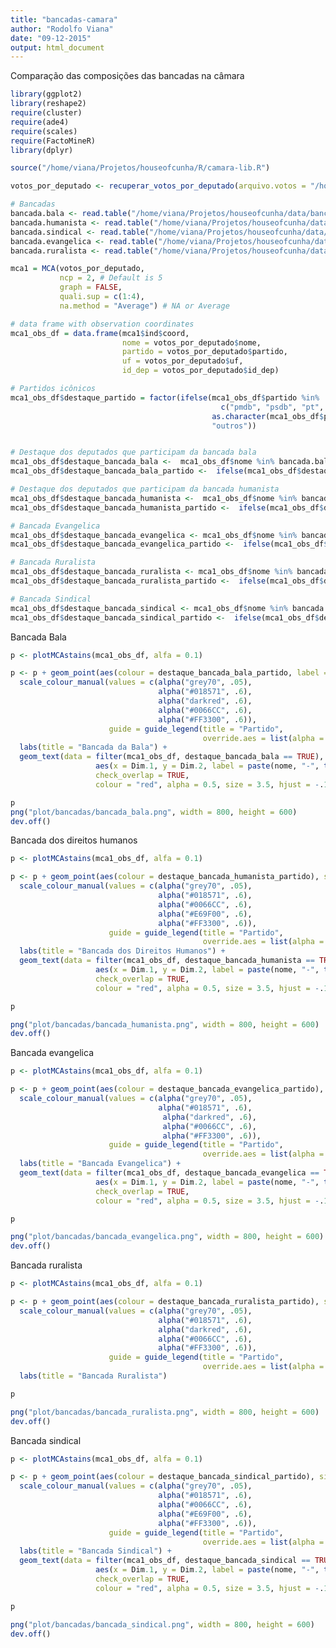 ```yaml
---
title: "bancadas-camara"
author: "Rodolfo Viana"
date: "09-12-2015"
output: html_document
---
```


Comparação das composições das bancadas na câmara

```r
library(ggplot2)
library(reshape2)
require(cluster)
require(ade4)
require(scales)
require(FactoMineR)
library(dplyr)

source("/home/viana/Projetos/houseofcunha/R/camara-lib.R")
```



```r
votos_por_deputado <- recuperar_votos_por_deputado(arquivo.votos = "/home/viana/Projetos/houseofcunha/votacoes.csv",corrigir.migracoes = TRUE)

# Bancadas
bancada.bala <- read.table("/home/viana/Projetos/houseofcunha/data/bancada-bala.csv", header=TRUE, quote="\"")
bancada.humanista <- read.table("/home/viana/Projetos/houseofcunha/data/bancada-humanista.csv", header=TRUE, quote="\"")
bancada.sindical <- read.table("/home/viana/Projetos/houseofcunha/data/bancada-sindical.csv", header=TRUE, quote="\"")
bancada.evangelica <- read.table("/home/viana/Projetos/houseofcunha/data/bancada-evangelica.csv", header=TRUE, quote="\"")
bancada.ruralista <- read.table("/home/viana/Projetos/houseofcunha/data/bancada-ruralista.csv", header=TRUE, quote="\"")
```

```r
mca1 = MCA(votos_por_deputado, 
           ncp = 2, # Default is 5 
           graph = FALSE,
           quali.sup = c(1:4),
           na.method = "Average") # NA or Average

# data frame with observation coordinates
mca1_obs_df = data.frame(mca1$ind$coord, 
                         nome = votos_por_deputado$nome,
                         partido = votos_por_deputado$partido, 
                         uf = votos_por_deputado$uf,
                         id_dep = votos_por_deputado$id_dep)

# Partidos icônicos
mca1_obs_df$destaque_partido = factor(ifelse(mca1_obs_df$partido %in% 
                                               c("pmdb", "psdb", "pt", "psol"), 
                                             as.character(mca1_obs_df$partido), 
                                             "outros"))


# Destaque dos deputados que participam da bancada bala
mca1_obs_df$destaque_bancada_bala <-  mca1_obs_df$nome %in% bancada.bala$Bala
mca1_obs_df$destaque_bancada_bala_partido <-  ifelse(mca1_obs_df$destaque_bancada_bala == TRUE, as.character(mca1_obs_df$destaque_partido ), "não participam")

# Destaque dos deputados que participam da bancada humanista
mca1_obs_df$destaque_bancada_humanista <-  mca1_obs_df$nome %in% bancada.humanista$Humanista
mca1_obs_df$destaque_bancada_humanista_partido <-  ifelse(mca1_obs_df$destaque_bancada_humanista == TRUE, as.character(mca1_obs_df$destaque_partido ), "não participam")

# Bancada Evangelica 
mca1_obs_df$destaque_bancada_evangelica <- mca1_obs_df$nome %in% bancada.evangelica$Evangelica
mca1_obs_df$destaque_bancada_evangelica_partido <-  ifelse(mca1_obs_df$destaque_bancada_evangelica == TRUE, as.character(mca1_obs_df$destaque_partido ), "não participam")

# Bancada Ruralista
mca1_obs_df$destaque_bancada_ruralista <- mca1_obs_df$nome %in% bancada.ruralista$Ruralista
mca1_obs_df$destaque_bancada_ruralista_partido <-  ifelse(mca1_obs_df$destaque_bancada_ruralista == TRUE, as.character(mca1_obs_df$destaque_partido ), "não participam")

# Bancada Sindical
mca1_obs_df$destaque_bancada_sindical <- mca1_obs_df$nome %in% bancada.sindical$Sindical
mca1_obs_df$destaque_bancada_sindical_partido <-  ifelse(mca1_obs_df$destaque_bancada_sindical == TRUE, as.character(mca1_obs_df$destaque_partido ), "não participam")

```

Bancada Bala 

```r
p <- plotMCAstains(mca1_obs_df, alfa = 0.1)

p <- p + geom_point(aes(colour = destaque_bancada_bala_partido, label = nome), size = 7)  +  
  scale_colour_manual(values = c(alpha("grey70", .05), 
                                 alpha("#018571", .6),
                                 alpha("darkred", .6), 
                                 alpha("#0066CC", .6),
                                 alpha("#FF3300", .6)), 
                      guide = guide_legend(title = "Partido", 
                                           override.aes = list(alpha = 1, size = 7))) +
  labs(title = "Bancada da Bala") +
  geom_text(data = filter(mca1_obs_df, destaque_bancada_bala == TRUE), 
                   aes(x = Dim.1, y = Dim.2, label = paste(nome, "-", toupper(partido))),
                   check_overlap = TRUE,
                   colour = "red", alpha = 0.5, size = 3.5, hjust = -.15)

p
png("plot/bancadas/bancada_bala.png", width = 800, height = 600)
dev.off()
```

Bancada dos direitos humanos

```r
p <- plotMCAstains(mca1_obs_df, alfa = 0.1)

p <- p + geom_point(aes(colour = destaque_bancada_humanista_partido), size = 7)  +  
  scale_colour_manual(values = c(alpha("grey70", .05), 
                                 alpha("#018571", .6),
                                 alpha("#0066CC", .6),
                                 alpha("#E69F00", .6),
                                 alpha("#FF3300", .6)), 
                      guide = guide_legend(title = "Partido", 
                                           override.aes = list(alpha = 1, size = 7))) +
  labs(title = "Bancada dos Direitos Humanos") +
  geom_text(data = filter(mca1_obs_df, destaque_bancada_humanista == TRUE), 
                   aes(x = Dim.1, y = Dim.2, label = paste(nome, "-", toupper(partido))),
                   check_overlap = TRUE,
                   colour = "red", alpha = 0.5, size = 3.5, hjust = -.15)

p

png("plot/bancadas/bancada_humanista.png", width = 800, height = 600)
dev.off()
```

Bancada evangelica

```r
p <- plotMCAstains(mca1_obs_df, alfa = 0.1)

p <- p + geom_point(aes(colour = destaque_bancada_evangelica_partido), size = 7)  +  
  scale_colour_manual(values = c(alpha("grey70", .05), 
                                 alpha("#018571", .6),
                                  alpha("darkred", .6), 
                                  alpha("#0066CC", .6),
                                  alpha("#FF3300", .6)),  
                      guide = guide_legend(title = "Partido", 
                                           override.aes = list(alpha = 1, size = 7))) +
  labs(title = "Bancada Evangelica") +
  geom_text(data = filter(mca1_obs_df, destaque_bancada_evangelica == TRUE), 
                   aes(x = Dim.1, y = Dim.2, label = paste(nome, "-", toupper(partido))),
                   check_overlap = TRUE,
                   colour = "red", alpha = 0.5, size = 3.5, hjust = -.15)

p

png("plot/bancadas/bancada_evangelica.png", width = 800, height = 600)
dev.off()
```

Bancada ruralista

```r
p <- plotMCAstains(mca1_obs_df, alfa = 0.1)

p <- p + geom_point(aes(colour = destaque_bancada_ruralista_partido), size = 7)  +  
  scale_colour_manual(values = c(alpha("grey70", .05), 
                                 alpha("#018571", .6),
                                 alpha("darkred", .6),
                                 alpha("#0066CC", .6),
                                 alpha("#FF3300", .6)), 
                      guide = guide_legend(title = "Partido", 
                                           override.aes = list(alpha = 1, size = 7))) +
  labs(title = "Bancada Ruralista") 

p

png("plot/bancadas/bancada_ruralista.png", width = 800, height = 600)
dev.off()
```

Bancada sindical

```r
p <- plotMCAstains(mca1_obs_df, alfa = 0.1)

p <- p + geom_point(aes(colour = destaque_bancada_sindical_partido), size = 7)  +  
  scale_colour_manual(values = c(alpha("grey70", .05), 
                                 alpha("#018571", .6),
                                 alpha("#0066CC", .6),
                                 alpha("#E69F00", .6),
                                 alpha("#FF3300", .6)), 
                      guide = guide_legend(title = "Partido", 
                                           override.aes = list(alpha = 1, size = 7))) +
  labs(title = "Bancada Sindical") +
  geom_text(data = filter(mca1_obs_df, destaque_bancada_sindical == TRUE), 
                   aes(x = Dim.1, y = Dim.2, label = paste(nome, "-", toupper(partido))),
                   check_overlap = TRUE,
                   colour = "red", alpha = 0.5, size = 3.5, hjust = -.15)

p

png("plot/bancadas/bancada_sindical.png", width = 800, height = 600)
dev.off()
```

